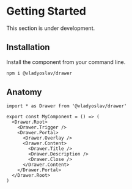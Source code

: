 
# Getting Started

<Callout type="warning" emoji="🛠️">
  This section is under development.
</Callout>

## Installation

Install the component from your command line.

```sh npm2yarn copy
npm i @vladyoslav/drawer
```

## Anatomy

```tsx copy
import * as Drawer from '@vladyoslav/drawer'

export const MyComponent = () => (
  <Drawer.Root>
    <Drawer.Trigger />
    <Drawer.Portal>
      <Drawer.Overlay />
      <Drawer.Content>
        <Drawer.Title />
        <Drawer.Description />
        <Drawer.Close />
      </Drawer.Content>
    </Drawer.Portal>
  </Drawer.Root>
)
```
